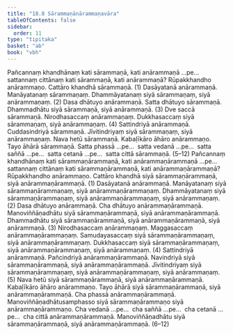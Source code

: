 ```yaml
---
title: "18.8 Sārammaṇānārammaṇavāra"
tableOfContents: false
sidebar:
  order: 11
type: "tipitaka"
basket: "ab"
book: "vbh"
---
```



<DynamicBreadcrumb />

<Division number="1032" book="vbh">

<Paragraph number="3195" book="vbh">
Pañcannaṃ khandhānaṃ kati sārammaṇā, kati anārammaṇā …pe…  sattannaṃ cittānaṃ kati sārammaṇā, kati anārammaṇā?
</Paragraph>

</Division>
<Division number="1033" book="vbh">

<Paragraph number="3196" book="vbh">
Rūpakkhandho anārammaṇo. Cattāro khandhā sārammaṇā. (1)
</Paragraph>

<Paragraph number="3197" book="vbh">
Dasāyatanā anārammaṇā. Manāyatanaṃ sārammaṇaṃ. Dhammāyatanaṃ siyā sārammaṇaṃ, siyā anārammaṇaṃ. (2)
</Paragraph>

<Paragraph number="3198" book="vbh">
Dasa dhātuyo anārammaṇā. Satta dhātuyo sārammaṇā. Dhammadhātu siyā sārammaṇā, siyā anārammaṇā. (3)
</Paragraph>

<Paragraph number="3199" book="vbh">
Dve saccā sārammaṇā. Nirodhasaccaṃ anārammaṇaṃ. Dukkhasaccaṃ siyā sārammaṇaṃ, siyā anārammaṇaṃ. (4)
</Paragraph>

<Paragraph number="3200" book="vbh">
Sattindriyā anārammaṇā. Cuddasindriyā sārammaṇā. Jīvitindriyaṃ siyā sārammaṇaṃ, siyā anārammaṇaṃ. Nava hetū sārammaṇā. Kabaḷīkāro āhāro anārammaṇo. Tayo āhārā sārammaṇā. Satta phassā …pe…  satta vedanā …pe…  satta saññā …pe…  satta cetanā …pe…  satta cittā sārammaṇā. (5–12)
</Paragraph>

</Division>
<Division number="1034" book="vbh">

<Paragraph number="3201" book="vbh">
Pañcannaṃ khandhānaṃ kati sārammaṇārammaṇā, kati anārammaṇārammaṇā …pe…  sattannaṃ cittānaṃ kati sārammaṇārammaṇā, kati anārammaṇārammaṇā?
</Paragraph>

</Division>
<Division number="1035" book="vbh">

<Paragraph number="3202" book="vbh">
Rūpakkhandho anārammaṇo. Cattāro khandhā siyā sārammaṇārammaṇā, siyā anārammaṇārammaṇā. (1)
</Paragraph>

<Paragraph number="3203" book="vbh">
Dasāyatanā anārammaṇā. Manāyatanaṃ siyā sārammaṇārammaṇaṃ, siyā anārammaṇārammaṇaṃ. Dhammāyatanaṃ siyā sārammaṇārammaṇaṃ, siyā anārammaṇārammaṇaṃ, siyā anārammaṇaṃ. (2)
</Paragraph>

<Paragraph number="3204" book="vbh">
Dasa dhātuyo anārammaṇā. Cha dhātuyo anārammaṇārammaṇā. Manoviññāṇadhātu siyā sārammaṇārammaṇā, siyā anārammaṇārammaṇā. Dhammadhātu siyā sārammaṇārammaṇā, siyā anārammaṇārammaṇā, siyā anārammaṇā. (3)
</Paragraph>

<Paragraph number="3205" book="vbh">
Nirodhasaccaṃ anārammaṇaṃ. Maggasaccaṃ anārammaṇārammaṇaṃ. Samudayasaccaṃ siyā sārammaṇārammaṇaṃ, siyā anārammaṇārammaṇaṃ. Dukkhasaccaṃ siyā sārammaṇārammaṇaṃ, siyā anārammaṇārammaṇaṃ, siyā anārammaṇaṃ. (4)
</Paragraph>

<Paragraph number="3206" book="vbh">
Sattindriyā anārammaṇā. Pañcindriyā anārammaṇārammaṇā. Navindriyā siyā sārammaṇārammaṇā, siyā anārammaṇārammaṇā. Jīvitindriyaṃ siyā sārammaṇārammaṇaṃ, siyā anārammaṇārammaṇaṃ, siyā anārammaṇaṃ. (5)
</Paragraph>

<Paragraph number="3207" book="vbh">
Nava hetū siyā sārammaṇārammaṇā, siyā anārammaṇārammaṇā. Kabaḷīkāro āhāro anārammaṇo. Tayo āhārā siyā sārammaṇārammaṇā, siyā anārammaṇārammaṇā. Cha phassā anārammaṇārammaṇā. Manoviññāṇadhātusamphasso siyā sārammaṇārammaṇo siyā anārammaṇārammaṇo. Cha vedanā …pe…  cha saññā …pe…  cha cetanā …pe…  cha cittā anārammaṇārammaṇā. Manoviññāṇadhātu siyā sārammaṇārammaṇā, siyā anārammaṇārammaṇā. (6–12)
</Paragraph>
</Division>